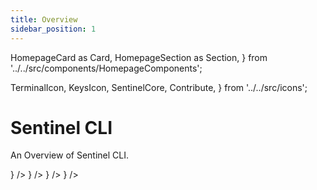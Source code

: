 ```yaml
---
title: Overview
sidebar_position: 1
---
```

  HomepageCard as Card,
  HomepageSection as Section,
} from '../../src/components/HomepageComponents';

  TerminalIcon,
  KeysIcon,
  SentinelCore,
  Contribute,
} from '../../src/icons';

# Sentinel CLI

An Overview of Sentinel CLI.

<Section title="Developers" id="web-sdks" hasSubSections >
  <Section>
    <Card
      title="Get Sentinel CLI"
      description="Getting started with building and testing Sentinel core"
      to="/sentinel-cli/get-started"
      icon={<SentinelCore />}
    />
    <Card
      title="Commands"
      description="overview of the main commands of Sentinel Hub"
      to="/sentinel-cli/commands"
      icon={<TerminalIcon />}
    />
    <Card
      title="Key Management"
      description="Managing keys via CLI and advanced operations such as multisig wallets"
      to="/sentinel-cli/category/key-management"
      icon={<KeysIcon />}
    />
    <Card
      title="Contributing"
      description=" Guidelines to contributing to Sentinel core development."
      to="/sentinel-cli/contributing"
      icon={<Contribute />}
    />
  </Section>
</Section>